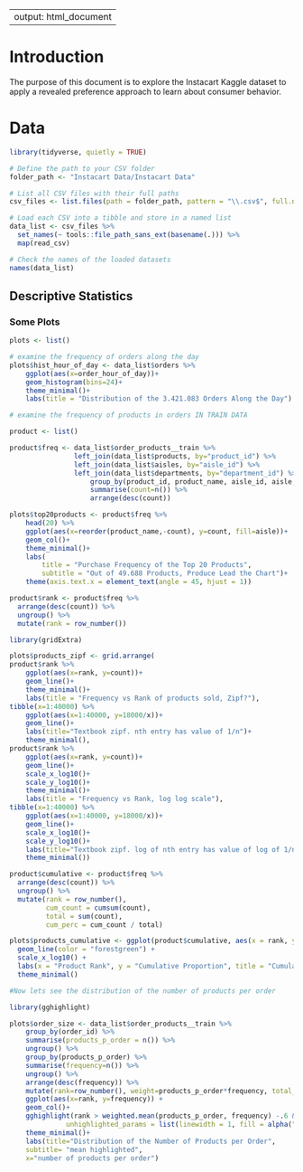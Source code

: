 

---
output: html_document
---

# Introduction

The purpose of this document is to explore the Instacart Kaggle dataset to apply a revealed preference approach to learn about consumer behavior.

# Data

```r

library(tidyverse, quietly = TRUE)

# Define the path to your CSV folder
folder_path <- "Instacart Data/Instacart Data"

# List all CSV files with their full paths
csv_files <- list.files(path = folder_path, pattern = "\\.csv$", full.names = TRUE)

# Load each CSV into a tibble and store in a named list
data_list <- csv_files %>%
  set_names(~ tools::file_path_sans_ext(basename(.))) %>%
  map(read_csv)

# Check the names of the loaded datasets
names(data_list)

```

## Descriptive Statistics

### Some Plots

```r

plots <- list()

# examine the frequency of orders along the day
plots$hist_hour_of_day <- data_list$orders %>% 
    ggplot(aes(x=order_hour_of_day))+
    geom_histogram(bins=24)+
    theme_minimal()+
    labs(title = "Distribution of the 3.421.083 Orders Along the Day")

# examine the frequency of products in orders IN TRAIN DATA

product <- list()

product$freq <- data_list$order_products__train %>% 
                left_join(data_list$products, by="product_id") %>% 
                left_join(data_list$aisles, by="aisle_id") %>% 
                left_join(data_list$departments, by="department_id") %>% 
                    group_by(product_id, product_name, aisle_id, aisle, department) %>%
                    summarise(count=n()) %>% 
                    arrange(desc(count))

plots$top20products <- product$freq %>% 
    head(20) %>% 
    ggplot(aes(x=reorder(product_name,-count), y=count, fill=aisle))+
    geom_col()+
    theme_minimal()+
    labs(
        title = "Purchase Frequency of the Top 20 Products",
        subtitle = "Out of 49.688 Products, Produce Lead the Chart")+
    theme(axis.text.x = element_text(angle = 45, hjust = 1))

product$rank <- product$freq %>%
  arrange(desc(count)) %>%
  ungroup() %>% 
  mutate(rank = row_number())

library(gridExtra)

plots$products_zipf <- grid.arrange(
product$rank %>% 
    ggplot(aes(x=rank, y=count))+
    geom_line()+
    theme_minimal()+
    labs(title = "Frequency vs Rank of products sold, Zipf?"),
tibble(x=1:40000) %>% 
    ggplot(aes(x=1:40000, y=18000/x))+
    geom_line()+
    labs(title="Textbook zipf. nth entry has value of 1/n")+
    theme_minimal(),
product$rank %>% 
    ggplot(aes(x=rank, y=count))+
    geom_line()+
    scale_x_log10()+
    scale_y_log10()+
    theme_minimal()+
    labs(title = "Frequency vs Rank, log log scale"),
tibble(x=1:40000) %>% 
    ggplot(aes(x=1:40000, y=18000/x))+
    geom_line()+
    scale_x_log10()+
    scale_y_log10()+
    labs(title="Textbook zipf. log of nth entry has value of log of 1/n")+
    theme_minimal())

product$cumulative <- product$freq %>%
  arrange(desc(count)) %>%
  ungroup() %>% 
  mutate(rank = row_number(),
         cum_count = cumsum(count),
         total = sum(count),
         cum_perc = cum_count / total)

plots$products_cumulative <- ggplot(product$cumulative, aes(x = rank, y = cum_perc)) +
  geom_line(color = "forestgreen") +
  scale_x_log10() +
  labs(x = "Product Rank", y = "Cumulative Proportion", title = "Cumulative Frequency Distribution") +
  theme_minimal()

#Now lets see the distribution of the number of products per order

library(gghighlight)

plots$order_size <- data_list$order_products__train %>% 
    group_by(order_id) %>% 
    summarise(products_p_order = n()) %>% 
    ungroup() %>% 
    group_by(products_p_order) %>% 
    summarise(frequency=n()) %>% 
    ungroup() %>% 
    arrange(desc(frequency)) %>% 
    mutate(rank=row_number(), weight=products_p_order*frequency, total_orders=sum(frequency), mean=sum(weight)/total_orders, weighted.mean(products_p_order, frequency)) %>% 
    ggplot(aes(x=rank, y=frequency)) +
    geom_col()+
    gghighlight(rank > weighted.mean(products_p_order, frequency) -.6 & rank < weighted.mean(products_p_order, frequency)+.4,
              unhighlighted_params = list(linewidth = 1, fill = alpha("#ffcc00b4", 0.9)))+
    theme_minimal()+
    labs(title="Distribution of the Number of Products per Order",
    subtitle= "mean highlighted",
    x="number of products per order")

```